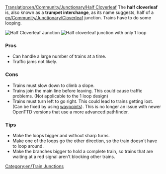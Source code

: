 [[Translation:en/Community/Junctionary/Half Cloverleaf]]
{{en/Junctionsmenu}}
The '''half cloverleaf''' is, also known as a '''trumpet interchange''', as its name suggests, half of a [[en/Community/Junctionary/Cloverleaf]] junction. Trains have to do some looping.

[[File:en/3way halfcloverleaf.png|none|frame|Half Cloverleaf Junction]]
[[File:en/3way modhclover.png|none|frame|Half cloverleaf junction with only 1 loop]]

===Pros===
*Can handle a large number of trains at a time.
*Traffic jams not likely.

===Cons===
*Trains must slow down to climb a slope.
*Trains join the main line before leaving. This could cause traffic problems. (Not applicable to the 1 loop design)
*Trains must turn left to go right. This could lead to trains getting lost. (Can be fixed by using [[en/Manual/Waypoints|waypoints]]). This is no longer an issue with newer OpenTTD versions that use a more advanced pathfinder.

===Tips===
*Make the loops bigger and without sharp turns.
*Make one of the loops go the other direction, so the train doesn't have to loop around.
*Make the branches bigger to hold a complete train, so trains that are waiting at a red signal aren't blocking other trains.

[[Category:en/Train Junctions]]